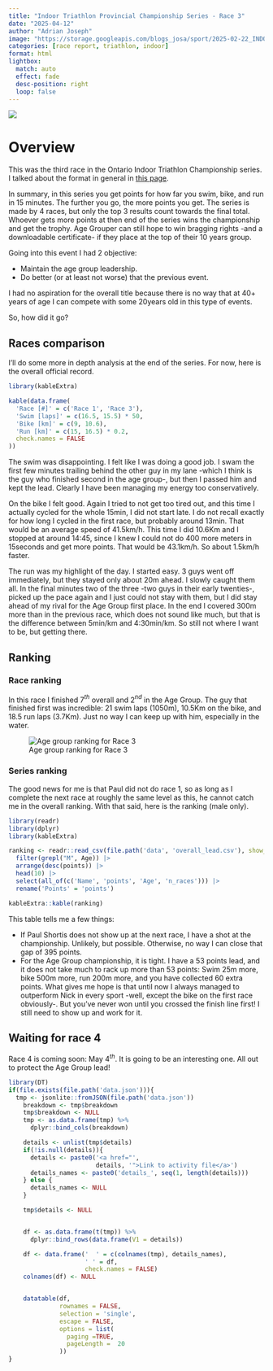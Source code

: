 ```yaml
---
title: "Indoor Triathlon Provincial Championship Series - Race 3"
date: "2025-04-12"
author: "Adrian Joseph"
image: "https://storage.googleapis.com/blogs_josa/sport/2025-02-22_INDOOR_TRIATHLON_SERIES_RACE_1/img/00.png"
categories: [race report, triathlon, indoor]
format: html
lightbox:
  match: auto
  effect: fade
  desc-position: right
  loop: false
---
```

![](https://storage.googleapis.com/blogs_josa/sport/2025-02-22_INDOOR_TRIATHLON_SERIES_RACE_1/img/00.png)

# Overview

This was the third race in the Ontario Indoor Triathlon Championship series. I talked about the format in general in [this page](../2025-02-22_INDOOR_TRIATHLON_SERIES_RACE_1/index.qmd).

In summary, in this series you get points for how far you swim, bike, and run in 15 minutes. The further you go, the more points you get. The series is made by 4 races, but only the top 3 results count towards the final total. Whoever gets more points at then end of the series wins the championship and get the trophy. Age Grouper can still hope to win bragging rights -and a downloadable certificate- if they place at the top of their 10 years group.

Going into this event I had 2 objective:

* Maintain the age group leadership.
* Do better (or at least not worse) that the previous event.

I had no aspiration for the overall title because there is no way that at 40+ years of age I can compete with some 20years old in this type of events.

So, how did it go?

## Races comparison

I'll do some more in depth analysis at the end of the series. For now, here is the overall official record.

```r
library(kableExtra)

kable(data.frame(
  'Race [#]' = c('Race 1', 'Race 3'),
  'Swim [laps]' = c(16.5, 15.5) * 50,
  'Bike [km]' = c(9, 10.6),
  'Run [km]' = c(15, 16.5) * 0.2, 
  check.names = FALSE
))
```

The swim was disappointing. I felt like I was doing a good job. I swam the first few minutes trailing behind the other guy in my lane -which I think is the guy who finished second in the age group-, but then I passed him and kept the lead. Clearly I have been managing my energy too conservatively.

On the bike I felt good. Again I tried to not get too tired out, and this time I actually cycled for the whole 15min, I did not start late. I do not recall exactly for how long I cycled in the first race, but probably around 13min. That would be an average speed of 41.5km/h. This time I did 10.6Km and I stopped at around 14:45, since I knew I could not do 400 more meters in 15seconds and get more points. That would be 43.1km/h. So about 1.5km/h faster.

The run was my highlight of the day. I started easy. 3 guys went off immediately, but they stayed only about 20m ahead. I slowly caught them all. In the final minutes two of the three -two guys in their early twenties-, picked up the pace again and I just could not stay with them, but I did stay ahead of my rival for the Age Group first place. In the end I covered 300m more than in the previous race, which does not sound like much, but that is the difference between 5min/km and 4:30min/km. So still not where I want to be, but getting there.

## Ranking

### Race ranking

In this race I finished 7$^{th}$ overall and 2$^{nd}$ in the Age Group. The guy that finished first was incredible: 21 swim laps (1050m), 10.5Km on the bike, and 18.5 run laps (3.7Km). Just no way I can keep up with him, especially in the water.

![Age group ranking for Race 3](https://storage.googleapis.com/blogs_josa/sport/2025-04-12_INDOOR_TRIATHLON_SERIES_RACE_3/img/02.png)

### Series ranking

The good news for me is that Paul did not do race 1, so as long as I complete the next race at roughly the same level as this, he cannot catch me in the overall ranking. With that said, here is the ranking (male only).

```r
library(readr)
library(dplyr)
library(kableExtra)

ranking <- readr::read_csv(file.path('data', 'overall_lead.csv'), show_col_types = FALSE) |>
  filter(grepl("M", Age)) |>
  arrange(desc(points)) |>
  head(10) |>
  select(all_of(c('Name', 'points', 'Age', 'n_races'))) |>
  rename('Points' = 'points')

kableExtra::kable(ranking)
```

This table tells me a few things:

* If Paul Shortis does not show up at the next race, I have a shot at the championship. Unlikely, but possible. Otherwise, no way I can close that gap of 395 points.
* For the Age Group championship, it is tight. I have a 53 points lead, and it does not take much to rack up more than 53 points: Swim 25m more, bike 500m more, run 200m more, and you have collected 60 extra points. What gives me hope is that until now I always managed to outperform Nick in every sport -well, except the bike on the first race obviously-. But you've never won until you crossed the finish line first! I still need to show up and work for it.


## Waiting for race 4

Race 4 is coming soon: May 4$^{th}$. It is going to be an interesting one. All out to protect the Age Group lead!

```r
library(DT)
if(file.exists(file.path('data.json'))){
  tmp <- jsonlite::fromJSON(file.path('data.json'))
    breakdown <- tmp$breakdown
    tmp$breakdown <- NULL
    tmp <- as.data.frame(tmp) %>%
      dplyr::bind_cols(breakdown)

    details <- unlist(tmp$details)
    if(!is.null(details)){
      details <- paste0('<a href="',
                        details, '">Link to activity file</a>')
      details_names <- paste0('details_', seq(1, length(details)))
    } else {
      details_names <- NULL
    }

    tmp$details <- NULL


    df <- as.data.frame(t(tmp)) %>%
      dplyr::bind_rows(data.frame(V1 = details))

    df <- data.frame('  ' = c(colnames(tmp), details_names),
                     ' ' = df,
                     check.names = FALSE)
    colnames(df) <- NULL


    datatable(df,
              rownames = FALSE,
              selection = 'single',
              escape = FALSE,
              options = list(
                paging =TRUE,
                pageLength =  20
              ))
}
```


